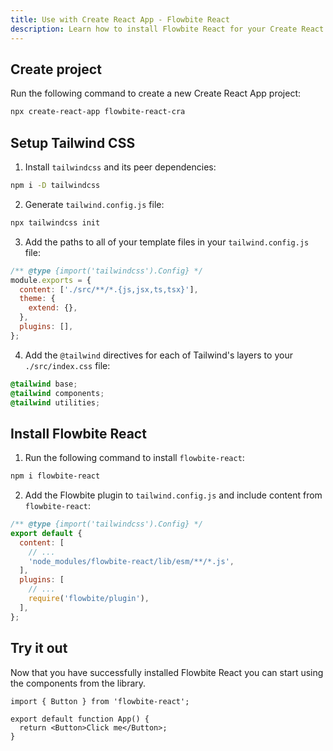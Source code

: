 ```yaml
---
title: Use with Create React App - Flowbite React
description: Learn how to install Flowbite React for your Create React App project and start developing modern web applications with interactive components
---
```


## Create project

Run the following command to create a new Create React App project:

```bash
npx create-react-app flowbite-react-cra
```

## Setup Tailwind CSS

1. Install `tailwindcss` and its peer dependencies:

```bash
npm i -D tailwindcss
```

2. Generate `tailwind.config.js` file:

```bash
npx tailwindcss init
```

3. Add the paths to all of your template files in your `tailwind.config.js` file:

```js {3}
/** @type {import('tailwindcss').Config} */
module.exports = {
  content: ['./src/**/*.{js,jsx,ts,tsx}'],
  theme: {
    extend: {},
  },
  plugins: [],
};
```

4. Add the `@tailwind` directives for each of Tailwind's layers to your `./src/index.css` file:

```css
@tailwind base;
@tailwind components;
@tailwind utilities;
```

## Install Flowbite React

1. Run the following command to install `flowbite-react`:

```bash
npm i flowbite-react
```

2. Add the Flowbite plugin to `tailwind.config.js` and include content from `flowbite-react`:

```js {5,9}
/** @type {import('tailwindcss').Config} */
export default {
  content: [
    // ...
    'node_modules/flowbite-react/lib/esm/**/*.js',
  ],
  plugins: [
    // ...
    require('flowbite/plugin'),
  ],
};
```

## Try it out

Now that you have successfully installed Flowbite React you can start using the components from the library.

```tsx
import { Button } from 'flowbite-react';

export default function App() {
  return <Button>Click me</Button>;
}
```
